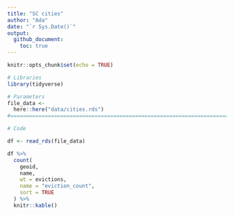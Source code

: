 ```yaml
---
title: "SC cities"
author: "Ada"
date: "`r Sys.Date()`"
output: 
  github_document:
    toc: true
---
```


```r
knitr::opts_chunk$set(echo = TRUE)
```

```r
# Libraries
library(tidyverse)

# Parameters
file_data <- 
  here::here("data/cities.rds")
#===============================================================================

# Code

df <- read_rds(file_data)

df %>% 
  count(
    geoid, 
    name, 
    wt = evictions, 
    name = "eviction_count", 
    sort = TRUE
  ) %>% 
  knitr::kable()
  
```

